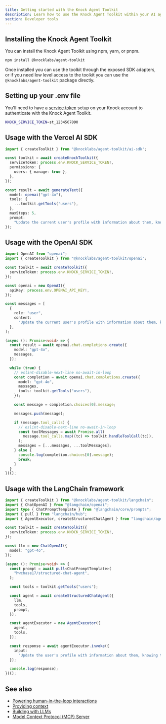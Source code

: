 ```yaml
---
title: Getting started with the Knock Agent Toolkit
description: Learn how to use the Knock Agent Toolkit within your AI agent workflows to power cross-channel messaging and rich human-in-the-loop interactions.
section: Developer tools
---
```


## Installing the Knock Agent Toolkit

You can install the Knock Agent Toolkit using npm, yarn, or pnpm.

```bash
npm install @knocklabs/agent-toolkit
```

Once installed you can use the toolkit through the exposed SDK adapters, or if you need low level access to the toolkit you can use the `@knocklabs/agent-toolkit` package directly.

## Setting up your .env file

You'll need to have a [service token](/developer-tools/service-tokens) setup on your Knock account to authenticate with the Knock Agent Toolkit.

```bash
KNOCK_SERVICE_TOKEN=st_1234567890
```

## Usage with the Vercel AI SDK

```typescript title="Usage with the Vercel AI SDK"
import { createToolkit } from "@knocklabs/agent-toolkit/ai-sdk";

const toolkit = await createKnockToolkit({
  serviceToken: process.env.KNOCK_SERVICE_TOKEN!,
  permissions: {
    users: { manage: true },
  },
});

const result = await generateText({
  model: openai("gpt-4o"),
  tools: {
    ...toolkit.getTools("users"),
  },
  maxSteps: 5,
  prompt:
    "Update the current user's profile with information about them, knowing that they are Alan Grant from Jurassic Park. Include custom properties about their favorite dinosaur.",
});
```

## Usage with the OpenAI SDK

```typescript title="Usage with the OpenAI SDK"
import OpenAI from "openai";
import { createToolkit } from "@knocklabs/agent-toolkit/openai";

const toolkit = await createToolkit({
  serviceToken: process.env.KNOCK_SERVICE_TOKEN!,
});

const openai = new OpenAI({
  apiKey: process.env.OPENAI_API_KEY!,
});

const messages = [
  {
    role: "user",
    content:
      "Update the current user's profile with information about them, knowing that they are Alan Grant from Jurassic Park. Include custom properties about their favorite dinosaur.",
  },
];

(async (): Promise<void> => {
  const result = await openai.chat.completions.create({
    model: "gpt-4o",
    messages,
  });

  while (true) {
    // eslint-disable-next-line no-await-in-loop
    const completion = await openai.chat.completions.create({
      model: "gpt-4o",
      messages,
      tools: toolkit.getTools("users"),
    });

    const message = completion.choices[0].message;

    messages.push(message);

    if (message.tool_calls) {
      // eslint-disable-next-line no-await-in-loop
      const toolMessages = await Promise.all(
        message.tool_calls.map((tc) => toolkit.handleToolCall(tc)),
      );
      messages = [...messages, ...toolMessages];
    } else {
      console.log(completion.choices[0].message);
      break;
    }
  }
})();
```

## Usage with the LangChain framework

```typescript title="Usage with the LangChain framework"
import { createToolkit } from "@knocklabs/agent-toolkit/langchain";
import { ChatOpenAI } from "@langchain/openai";
import type { ChatPromptTemplate } from "@langchain/core/prompts";
import { pull } from "langchain/hub";
import { AgentExecutor, createStructuredChatAgent } from "langchain/agents";

const toolkit = await createToolkit({
  serviceToken: process.env.KNOCK_SERVICE_TOKEN!,
});

const llm = new ChatOpenAI({
  model: "gpt-4o",
});

(async (): Promise<void> => {
  const prompt = await pull<ChatPromptTemplate>(
    "hwchase17/structured-chat-agent",
  );

  const tools = toolkit.getTools("users");

  const agent = await createStructuredChatAgent({
    llm,
    tools,
    prompt,
  });

  const agentExecutor = new AgentExecutor({
    agent,
    tools,
  });

  const response = await agentExecutor.invoke({
    input:
      "Update the user's profile with information about them, knowing that they are Alan Grant from Jurassic Park. Include custom properties about their favorite dinosaur.",
  });

  console.log(response);
})();
```

## See also

- [Powering human-in-the-loop interactions](/developer-tools/agent-toolkit/human-in-the-loop-flows)
- [Providing context](/developer-tools/agent-toolkit/providing-context)
- [Building with LLMs](/developer-tools/building-with-llms)
- [Model Context Protocol (MCP) Server](/developer-tools/mcp-server)

